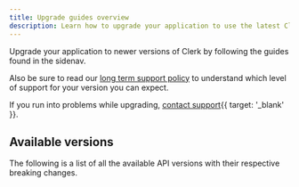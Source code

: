 ```yaml
---
title: Upgrade guides overview
description: Learn how to upgrade your application to use the latest Clerk features and SDKs.
---
```


Upgrade your application to newer versions of Clerk by following the guides found in the sidenav.

Also be sure to read our [long term support policy](/docs/guides/development/upgrading/versioning) to understand which level of support for your version you can expect.

If you run into problems while upgrading, [contact support](/contact/support){{ target: '_blank' }}.

## Available versions

The following is a list of all the available API versions with their respective breaking changes.

<Include src="_partials/available-versions" />
